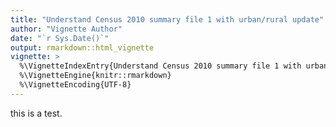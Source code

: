 ```yaml
---
title: "Understand Census 2010 summary file 1 with urban/rural update"
author: "Vignette Author"
date: "`r Sys.Date()`"
output: rmarkdown::html_vignette
vignette: >
  %\VignetteIndexEntry{Understand Census 2010 summary file 1 with urban/rural update}
  %\VignetteEngine{knitr::rmarkdown}
  %\VignetteEncoding{UTF-8}
---
```


this is a test.
